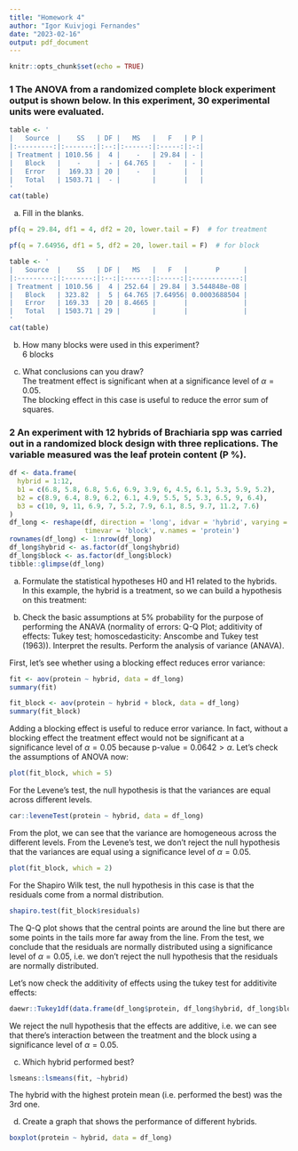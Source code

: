 ```yaml
---
title: "Homework 4"
author: "Igor Kuivjogi Fernandes"
date: "2023-02-16"
output: pdf_document
---
```


```r
knitr::opts_chunk$set(echo = TRUE)
```

### 1 The ANOVA from a randomized complete block experiment output is shown below. In this experiment, 30 experimental units were evaluated.   
```r
table <- '
|   Source  |    SS   | DF |   MS   |   F   | P |
|:---------:|:-------:|:--:|:------:|:-----:|:-:|
| Treatment | 1010.56 |  4 |    -   | 29.84 | - |
|   Block   |    -    |  - | 64.765 |   -   | - |
|   Error   |  169.33 | 20 |    -   |       |   |
|   Total   | 1503.71 |  - |        |       |   |
'
cat(table)
```

a) Fill in the blanks. 
```r
pf(q = 29.84, df1 = 4, df2 = 20, lower.tail = F)  # for treatment
```

```r
pf(q = 7.64956, df1 = 5, df2 = 20, lower.tail = F)  # for block
```


```r
table <- '
|   Source  |    SS   | DF |   MS   |   F   |       P      |
|:---------:|:-------:|:--:|:------:|:-----:|:------------:|
| Treatment | 1010.56 |  4 | 252.64 | 29.84 | 3.544848e-08 |
|   Block   | 323.82  |  5 | 64.765 |7.64956| 0.0003688504 |
|   Error   | 169.33  | 20 | 8.4665 |       |              |
|   Total   | 1503.71 | 29 |        |       |              |
'
cat(table)
```


b) How many blocks were used in this experiment?      
$6$ blocks   

c) What conclusions can you draw?         
The treatment effect is significant when at a significance level of $\alpha = 0.05$.       
The blocking effect in this case is useful to reduce the error sum of squares.       

### 2 An experiment with 12 hybrids of Brachiaria spp was carried out in a randomized block design with three replications. The variable measured was the leaf protein content (P %).   
```r
df <- data.frame(
  hybrid = 1:12,
  b1 = c(6.8, 5.8, 6.8, 5.6, 6.9, 3.9, 6, 4.5, 6.1, 5.3, 5.9, 5.2),
  b2 = c(8.9, 6.4, 8.9, 6.2, 6.1, 4.9, 5.5, 5, 5.3, 6.5, 9, 6.4),
  b3 = c(10, 9, 11, 6.9, 7, 5.2, 7.9, 6.1, 8.5, 9.7, 11.2, 7.6)
)
df_long <- reshape(df, direction = 'long', idvar = 'hybrid', varying = c('b1', 'b2', 'b3'), 
                   timevar = 'block', v.names = 'protein')
rownames(df_long) <- 1:nrow(df_long)
df_long$hybrid <- as.factor(df_long$hybrid)
df_long$block <- as.factor(df_long$block)
tibble::glimpse(df_long)
```

a) Formulate the statistical hypotheses H0 and H1 related to the hybrids.   
In this example, the hybrid is a treatment, so we can build a hypothesis on this treatment:   
\begin{align*}
& H_0: \text{the mean leaf protein content is equal across all the hybrids} \\
& H_1: \text{at least one mean differs}
\end{align*}

b) Check the basic assumptions at 5% probability for the purpose of performing the ANAVA (normality of errors: Q-Q Plot; additivity of effects: Tukey test; homoscedasticity: Anscombe and Tukey test (1963)). Interpret the results. Perform the analysis of variance (ANAVA).   

First, let's see whether using a blocking effect reduces error variance:   
```r
fit <- aov(protein ~ hybrid, data = df_long)
summary(fit)
```


```r
fit_block <- aov(protein ~ hybrid + block, data = df_long)
summary(fit_block)
```

Adding a blocking effect is useful to reduce error variance. In fact, without a blocking effect the treatment effect would not be significant at a significance level of $\alpha = 0.05$ because $\text{p-value} = 0.0642 > \alpha$. Let's check the assumptions of ANOVA now:   
```r
plot(fit_block, which = 5)
```
For the Levene's test, the null hypothesis is that the variances are equal across different levels.
```r
car::leveneTest(protein ~ hybrid, data = df_long)
```

From the plot, we can see that the variance are homogeneous across the different levels. From the Levene's test, we don't reject the null hypothesis that the variances are equal using a significance level of $\alpha = 0.05$.   

```r
plot(fit_block, which = 2)
```

For the Shapiro Wilk test, the null hypothesis in this case is that the residuals come from a normal distribution.    
```r
shapiro.test(fit_block$residuals)
```
The Q-Q plot shows that the central points are around the line but there are some points in the tails more far away from the line. From the test, we conclude that the residuals are normally distributed using a significance level of $\alpha = 0.05$, i.e. we don't reject the null hypothesis that the residuals are normally distributed.  

Let's now check the additivity of effects using the tukey test for additivite effects:
```r
daewr::Tukey1df(data.frame(df_long$protein, df_long$hybrid, df_long$block))
```
We reject the null hypothesis that the effects are additive, i.e. we can see that there's interaction between the treatment and the block using a significance level of $\alpha = 0.05$.   

c) Which hybrid performed best?       
```r
lsmeans::lsmeans(fit, ~hybrid)
```
The hybrid with the highest protein mean (i.e. performed the best) was the 3rd one.      

d) Create a graph that shows the performance of different hybrids.      
```r
boxplot(protein ~ hybrid, data = df_long)
```


